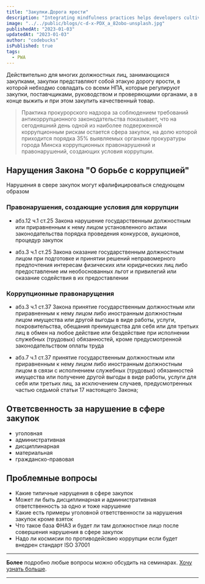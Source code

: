 ```yaml
---
title: "Закупки.Дорога ярости"
description: "Integrating mindfulness practices helps developers cultivate present-moment awareness, fostering focus, problem-solving, and work-life balance."
image: "../../public/blogs/c-d-x-PDX_a_82obo-unsplash.jpg"
publishedAt: "2023-01-03"
updatedAt: "2023-01-03"
author: "codebucks"
isPublished: true
tags:
  - PWA
---
```


Действительно для многих должностных лиц, занимающихся закупками, закупки представляют
собой этакую дорогу ярости, в которой небходмо совладать со всеми НПА, которые регулируют закупки,
поставчщиками, руководством и проверяющими органами, а в конце выжить и при этом закупить качественный товар.

> Практика прокурорского надзора за соблюдением требований антикоррупционного законодательства показывает,
> что на сегодняшний день одной из наиболее подверженной коррупционным рискам остается сфера закупок,
> на долю которой приходится порядка 35% выявляемых органами прокуратуры города Минска коррупционных
> правонарушений и правонарушений, создающих условия коррупции.

## Нарущения Закона "О борьбе с коррупцией"

Нарушения в свере закупок могут кфалифицироваться следующем образом

### Правонарушения, создающие условия для коррупции

- абз.12 ч.1 ст.25 Закона нарушение государственным должностным или приравненным
  к нему лицом установленного актами законодательства порядка проведения конкурсов, аукционов, процедур закупок

- абз.3 ч.1 ст.25 Закона оказание государственным должностным лицом при подготовке и принятии решений
  неправомерного предпочтения интересам физических или юридических лиц
  либо предоставление им необоснованных льгот и привилегий или оказание содействия в их предоставлении

### Коррупционные правонарущения

- абз.3 ч.1 ст.37 Закона принятие государственным должностным или приравненным к нему лицом
  либо иностранным должностным лицом имущества или другой выгоды в виде работы, услуги, покровительства,
  обещания преимущества для себя или для третьих лиц в обмен на любое действие или бездействие
  при исполнении служебных (трудовых) обязанностей, кроме предусмотренной законодательством оплаты труда

- абз.7 ч.1 ст.37 принятие государственным должностным или приравненным к нему лицом
  либо иностранным должностным лицом в связи с исполнением служебных (трудовых) обязанностей имущества или
  получение другой выгоды в виде работы,
  услуги для себя или третьих лиц, за исключением случаев, предусмотренных частью седьмой статьи 17 настоящего Закона;

## Ответсвенность за нарушение в сфере закупок

- уголовная
- административная
- дисциплинарная
- материальная
- гражданско-правовая

## Проблемные вопросы

- Какие типичные нарущения в сфере закупок
- Может ли быть дисциплинарная и административная ответственность за одно и тоже нарушение
- Какие есть примеры уголовной ответственности за нарушения закупок кроме взяток
- Что такое база ФНАЗ и будет ли там должностное лицо после совершения нарушения в сфере закупок
- Надо ли космисии по противодейсвию коррупции если будет внедрен стандарт ISO 37001

---

**Более** подробно любые вопросы можно обсудить на семинарах. [Хочу узнать больше](../contact).

---

